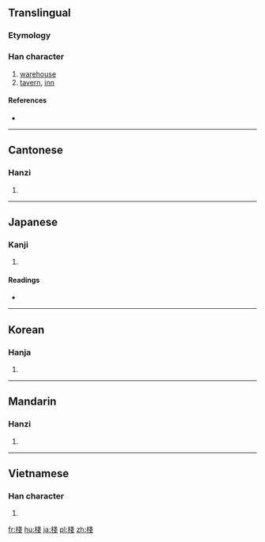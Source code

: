 {{also|栈|桟}}
==Translingual==

===Etymology===
{{Han compound|木|戔|c1=s|c2=p|t1=wood|ls=psc}}

===Han character===
{{Han char|rn=75|rad=木|as=08|sn=12|four=43953|canj=DII|ids=⿰木戔}}

# [[warehouse]]
# [[tavern]], [[inn]]

====References====
* {{Han ref|kx=0533.240|dkj=14963|dj=0921.210|hdz=21229.080|uh=68E7|ud=26855|bh=B4CC|bd=46284}}

----

==Cantonese==

===Hanzi===
{{yue-hanzi|jyut=zaan6|y=jaan6|sim=栈}}

# {{defn|lang=yue|sort=木08}}

----

==Japanese==

===Kanji===
{{ja-kanji|grade=|rs=木08}}

# {{defn|lang=ja|sort=木08}}

====Readings====
* {{ja-readings|on=[[さん]] (san), [[せん]] (sen)|kun=[[かけはし]] (kakehashi), [[たな]] (tana)}}

----

==Korean==

===Hanja===
{{ko-hanja|hangeul=[[잔]], [[전]]|eumhun=|rv=jan, jeon|mr=chan, chŏn|y=can, cen}}

# {{defn|lang=ko|sort=木08}}

----

==Mandarin==

===Hanzi===
{{cmn-hanzi|sim=栈|pin=[[zhàn]] ([[zhan4]])|wg=chan<sup>4</sup>}}

# {{defn|lang=cmn|sort=木08}}

----

==Vietnamese==

===Han character===
{{vi-hantu|sạn, xiễn, trăn, chăn|rs=木08}}

# {{defn|lang=vi|sort=木08}}

[[fr:棧]]
[[hu:棧]]
[[ja:棧]]
[[pl:棧]]
[[zh:棧]]